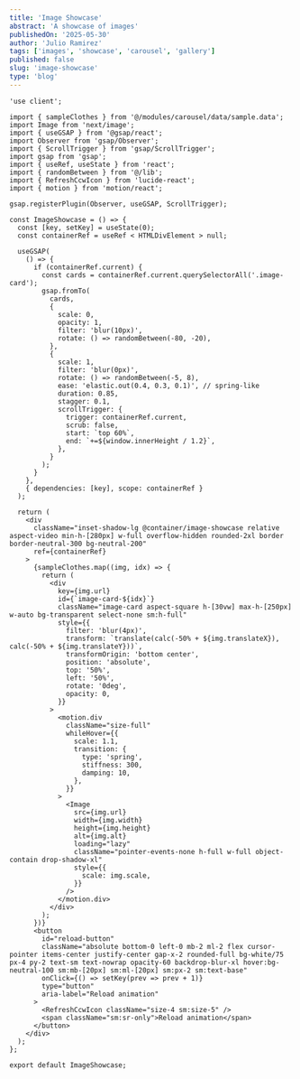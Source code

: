 ```yaml
---
title: 'Image Showcase'
abstract: 'A showcase of images'
publishedOn: '2025-05-30'
author: 'Julio Ramirez'
tags: ['images', 'showcase', 'carousel', 'gallery']
published: false
slug: 'image-showcase'
type: 'blog'
---
```


<ImageShowcase />

```tsx
'use client';

import { sampleClothes } from '@/modules/carousel/data/sample.data';
import Image from 'next/image';
import { useGSAP } from '@gsap/react';
import Observer from 'gsap/Observer';
import { ScrollTrigger } from 'gsap/ScrollTrigger';
import gsap from 'gsap';
import { useRef, useState } from 'react';
import { randomBetween } from '@/lib';
import { RefreshCcwIcon } from 'lucide-react';
import { motion } from 'motion/react';

gsap.registerPlugin(Observer, useGSAP, ScrollTrigger);

const ImageShowcase = () => {
  const [key, setKey] = useState(0);
  const containerRef = useRef < HTMLDivElement > null;

  useGSAP(
    () => {
      if (containerRef.current) {
        const cards = containerRef.current.querySelectorAll('.image-card');
        gsap.fromTo(
          cards,
          {
            scale: 0,
            opacity: 1,
            filter: 'blur(10px)',
            rotate: () => randomBetween(-80, -20),
          },
          {
            scale: 1,
            filter: 'blur(0px)',
            rotate: () => randomBetween(-5, 8),
            ease: 'elastic.out(0.4, 0.3, 0.1)', // spring-like
            duration: 0.85,
            stagger: 0.1,
            scrollTrigger: {
              trigger: containerRef.current,
              scrub: false,
              start: `top 60%`,
              end: `+=${window.innerHeight / 1.2}`,
            },
          }
        );
      }
    },
    { dependencies: [key], scope: containerRef }
  );

  return (
    <div
      className="inset-shadow-lg @container/image-showcase relative aspect-video min-h-[280px] w-full overflow-hidden rounded-2xl border border-neutral-300 bg-neutral-200"
      ref={containerRef}
    >
      {sampleClothes.map((img, idx) => {
        return (
          <div
            key={img.url}
            id={`image-card-${idx}`}
            className="image-card aspect-square h-[30vw] max-h-[250px] w-auto bg-transparent select-none sm:h-full"
            style={{
              filter: 'blur(4px)',
              transform: `translate(calc(-50% + ${img.translateX}), calc(-50% + ${img.translateY}))`,
              transformOrigin: 'bottom center',
              position: 'absolute',
              top: '50%',
              left: '50%',
              rotate: '0deg',
              opacity: 0,
            }}
          >
            <motion.div
              className="size-full"
              whileHover={{
                scale: 1.1,
                transition: {
                  type: 'spring',
                  stiffness: 300,
                  damping: 10,
                },
              }}
            >
              <Image
                src={img.url}
                width={img.width}
                height={img.height}
                alt={img.alt}
                loading="lazy"
                className="pointer-events-none h-full w-full object-contain drop-shadow-xl"
                style={{
                  scale: img.scale,
                }}
              />
            </motion.div>
          </div>
        );
      })}
      <button
        id="reload-button"
        className="absolute bottom-0 left-0 mb-2 ml-2 flex cursor-pointer items-center justify-center gap-x-2 rounded-full bg-white/75 px-4 py-2 text-sm text-nowrap opacity-60 backdrop-blur-xl hover:bg-neutral-100 sm:mb-[20px] sm:ml-[20px] sm:px-2 sm:text-base"
        onClick={() => setKey(prev => prev + 1)}
        type="button"
        aria-label="Reload animation"
      >
        <RefreshCcwIcon className="size-4 sm:size-5" />
        <span className="sm:sr-only">Reload animation</span>
      </button>
    </div>
  );
};

export default ImageShowcase;
```
